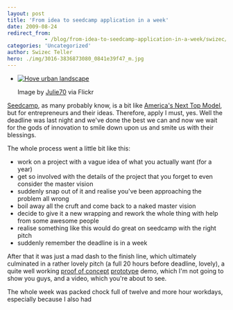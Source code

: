 ```yaml
---
layout: post
title: 'From idea to seedcamp application in a week'
date: 2009-08-24
redirect_from: 
            - /blog/from-idea-to-seedcamp-application-in-a-week/swizec/698
categories: 'Uncategorized'
author: Swizec Teller
hero: ./img/3016-3836873080_0841e39f47_m.jpg
---
```

- [![Hove urban landscape](./img/3016-3836873080_0841e39f47_m.jpg "Hove urban landscape")](http://www.flickr.com/photos/32323502@N00/3836873080/)

  Image by [Julie70](http://www.flickr.com/photos/32323502@N00/3836873080/) via Flickr

[Seedcamp](http://www.seedcamp.com "Seedcamp"), as many probably know, is a bit like [America's Next Top Model](http://en.wikipedia.org/wiki/America%27s_Next_Top_Model "America's Next Top Model"), but for entrepreneurs and their ideas. Therefore, apply I must, yes. Well the deadline was last night and we've done the best we can and now we wait for the gods of innovation to smile down upon us and smite us with their blessings.



The whole process went a little bit like this:

- work on a project with a vague idea of what you actually want (for a year)
- get so involved with the details of the project that you forget to even consider the master vision
- suddenly snap out of it and realise you've been approaching the problem all wrong
- boil away all the cruft and come back to a naked master vision
- decide to give it a new wrapping and rework the whole thing with help from some awesome people
- realise something like this would do great on seedcamp with the right pitch
- suddenly remember the deadline is in a week

After that it was just a mad dash to the finish line, which ultimately culminated in a rather lovely pitch (a full 20 hours before deadline, lovely), a quite well working [proof of concept](http://en.wikipedia.org/wiki/Proof_of_concept "Proof of concept") [prototype](http://en.wikipedia.org/wiki/Prototype "Prototype") demo, which I'm not going to show you guys, and a video, which you're about to see.



The whole week was packed chock full of twelve and more hour workdays, especially because I also had